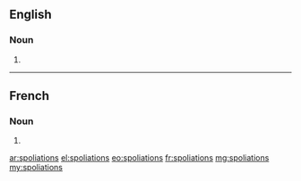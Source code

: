 ==English==

===Noun===
{{head|en|noun plural form}}

# {{plural of|spoliation|lang=en}}

----

==French==

===Noun===
{{head|fr|noun plural form|g=f}}

# {{plural of|spoliation|lang=fr}}

[[ar:spoliations]]
[[el:spoliations]]
[[eo:spoliations]]
[[fr:spoliations]]
[[mg:spoliations]]
[[my:spoliations]]